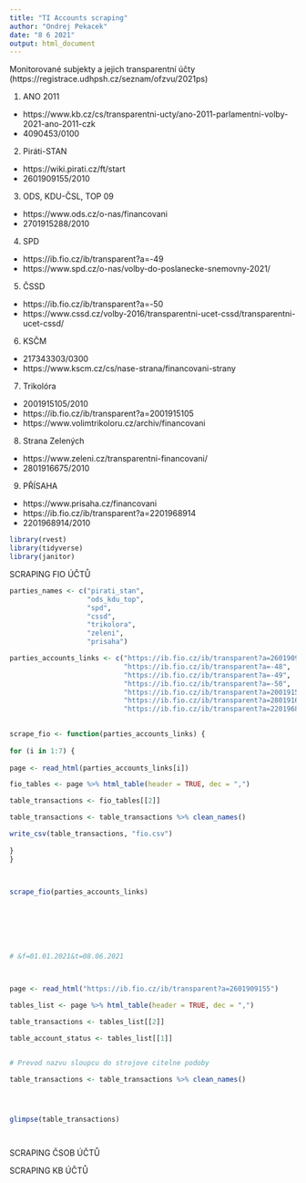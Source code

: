 ```yaml
---
title: "TI Accounts scraping"
author: "Ondrej Pekacek"
date: "8 6 2021"
output: html_document
---
```


Monitorované subjekty a jejich transparentní účty (https://registrace.udhpsh.cz/seznam/ofzvu/2021ps)

1.  ANO 2011
-   https://www.kb.cz/cs/transparentni-ucty/ano-2011-parlamentni-volby-2021-ano-2011-czk
-   4090453/0100

2.  Piráti-STAN
-   https://wiki.pirati.cz/ft/start
-   2601909155/2010

3.  ODS, KDU-ČSL, TOP 09
-   https://www.ods.cz/o-nas/financovani
-   2701915288/2010

4.  SPD
-   https://ib.fio.cz/ib/transparent?a=-49
-   https://www.spd.cz/o-nas/volby-do-poslanecke-snemovny-2021/

5.  ČSSD
-   https://ib.fio.cz/ib/transparent?a=-50
-   https://www.cssd.cz/volby-2016/transparentni-ucet-cssd/transparentni-ucet-cssd/

6.  KSČM
-   217343303/0300
-   https://www.kscm.cz/cs/nase-strana/financovani-strany

7.  Trikolóra
-   2001915105/2010
-   https://ib.fio.cz/ib/transparent?a=2001915105
-   https://www.volimtrikoloru.cz/archiv/financovani

8.  Strana Zelených
-   https://www.zeleni.cz/transparentni-financovani/
-   2801916675/2010

9.  PŘÍSAHA
-   https://www.prisaha.cz/financovani
-   https://ib.fio.cz/ib/transparent?a=2201968914
-   2201968914/2010



```r
library(rvest)
library(tidyverse)
library(janitor)
```

SCRAPING FIO ÚČTŮ

```r
parties_names <- c("pirati_stan", 
                   "ods_kdu_top",
                   "spd", 
                   "cssd",
                   "trikolora",
                   "zeleni",
                   "prisaha")

parties_accounts_links <- c("https://ib.fio.cz/ib/transparent?a=2601909155", 
                            "https://ib.fio.cz/ib/transparent?a=-48", 
                            "https://ib.fio.cz/ib/transparent?a=-49", 
                            "https://ib.fio.cz/ib/transparent?a=-50", 
                            "https://ib.fio.cz/ib/transparent?a=2001915105", 
                            "https://ib.fio.cz/ib/transparent?a=2801916675", 
                            "https://ib.fio.cz/ib/transparent?a=2201968914")
  

scrape_fio <- function(parties_accounts_links) {
  
for (i in 1:7) {
  
page <- read_html(parties_accounts_links[i])

fio_tables <- page %>% html_table(header = TRUE, dec = ",")

table_transactions <- fio_tables[[2]]

table_transactions <- table_transactions %>% clean_names()

write_csv(table_transactions, "fio.csv")
 
}   
}



scrape_fio(parties_accounts_links)






  
# &f=01.01.2021&t=08.06.2021



page <- read_html("https://ib.fio.cz/ib/transparent?a=2601909155")

tables_list <- page %>% html_table(header = TRUE, dec = ",")

table_transactions <- tables_list[[2]]

table_account_status <- tables_list[[1]]


# Prevod nazvu sloupcu do strojove citelne podoby

table_transactions <- table_transactions %>% clean_names()




glimpse(table_transactions)




```



SCRAPING ČSOB ÚČTŮ




SCRAPING KB ÚČTŮ


